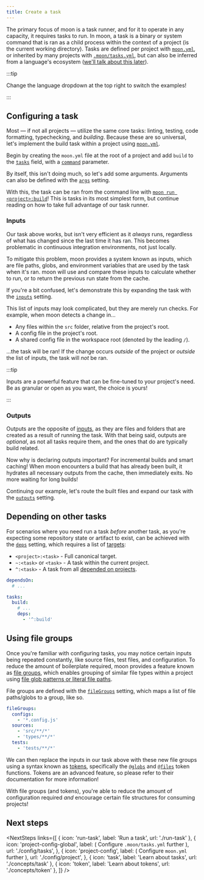 ```yaml
---
title: Create a task
---
```



<HeaderLabel text="6 min" />

The primary focus of moon is a task runner, and for it to operate in any capacity, it requires tasks
to run. In moon, a task is a binary or system command that is ran as a child process within the
context of a project (is the current working directory). Tasks are defined per project with
[`moon.yml`](./config/project), or inherited by many projects with
[`.moon/tasks.yml`](./config/tasks), but can also be inferred from a language's ecosystem
([we'll talk about this later](./migrate-to-moon)).

:::tip

Change the language dropdown at the top right to switch the examples!

:::

## Configuring a task

Most — if not all projects — utilize the same core tasks: linting, testing, code formatting,
typechecking, and _building_. Because these are so universal, let's implement the build task within
a project using [`moon.yml`](./config/project).

Begin by creating the `moon.yml` file at the root of a project and add `build` to the
[`tasks`](./config/project#tasks) field, with a [`command`](./config/project#command) parameter.


<LangPartials>
  <BaseBun key="bun" />
  <BaseDeno key="deno" />
  <BaseGo key="go" />
  <BaseNode key="node" />
  <BasePHP key="php" />
  <BasePython key="python" />
  <BaseRuby key="ruby" />
  <BaseRust key="rust" />
</LangPartials>

By itself, this isn't doing much, so let's add some arguments. Arguments can also be defined with
the [`args`](./config/project#args) setting.


<LangPartials>
  <ArgsBun key="bun" />
  <ArgsDeno key="deno" />
  <ArgsGo key="go" />
  <ArgsNode key="node" />
  <ArgsPHP key="php" />
  <ArgsPython key="python" />
  <ArgsRuby key="ruby" />
  <ArgsRust key="rust" />
</LangPartials>

With this, the task can be ran from the command line with
[`moon run <project>:build`](./commands/run)! This is tasks in its most simplest form, but continue
reading on how to take full advantage of our task runner.

### Inputs

Our task above works, but isn't very efficient as it _always_ runs, regardless of what has changed
since the last time it has ran. This becomes problematic in continuous integration environments, not
just locally.

To mitigate this problem, moon provides a system known as inputs, which are file paths, globs, and
environment variables that are used by the task when it's ran. moon will use and compare these
inputs to calculate whether to run, or to return the previous run state from the cache.

If you're a bit confused, let's demonstrate this by expanding the task with the
[`inputs`](./config/project#inputs) setting.


<LangPartials>
  <InputsBun key="bun" />
  <InputsDeno key="deno" />
  <InputsGo key="go" />
  <InputsNode key="node" />
  <InputsPHP key="php" />
  <InputsPython key="python" />
  <InputsRuby key="ruby" />
  <InputsRust key="rust" />
</LangPartials>

This list of inputs may look complicated, but they are merely run checks. For example, when moon
detects a change in...

- Any files within the `src` folder, relative from the project's root.
- A config file in the project's root.
- A shared config file in the workspace root (denoted by the leading `/`).

...the task will be ran! If the change occurs _outside_ of the project or _outside_ the list of
inputs, the task will _not_ be ran.

:::tip

Inputs are a powerful feature that can be fine-tuned to your project's need. Be as granular or open
as you want, the choice is yours!

:::

### Outputs

Outputs are the opposite of [inputs](#inputs), as they are files and folders that are created as a
result of running the task. With that being said, outputs are _optional_, as not all tasks require
them, and the ones that do are typically build related.

Now why is declaring outputs important? For incremental builds and smart caching! When moon
encounters a build that has already been built, it hydrates all necessary outputs from the cache,
then immediately exits. No more waiting for long builds!

Continuing our example, let's route the built files and expand our task with the
[`outputs`](./config/project#outputs) setting.


<LangPartials>
  <OutputsBun key="bun" />
  <OutputsDeno key="deno" />
  <OutputsGo key="go" />
  <OutputsNode key="node" />
  <OutputsPHP key="php" />
  <OutputsPython key="python" />
  <OutputsRuby key="ruby" />
  <OutputsRust key="rust" />
</LangPartials>

## Depending on other tasks

For scenarios where you need run a task _before_ another task, as you're expecting some repository
state or artifact to exist, can be achieved with the [`deps`](./config/project#deps) setting, which
requires a list of [targets](./concepts/target):

- `<project>:<task>` - Full canonical target.
- `~:<task>` or `<task>` - A task within the current project.
- `^:<task>` - A task from all [depended on projects](./concepts/project#dependencies).

```yaml title="<project>/moon.yml" {1,7,8}
dependsOn:
  # ...

tasks:
  build:
    # ...
    deps:
      - '^:build'
```

## Using file groups

Once you're familiar with configuring tasks, you may notice certain inputs being repeated
constantly, like source files, test files, and configuration. To reduce the amount of boilerplate
required, moon provides a feature known as [file groups](./concepts/file-group), which enables
grouping of similar file types within a project using
[file glob patterns or literal file paths](./concepts/file-pattern).

File groups are defined with the [`fileGroups`](./config/project#filegroups) setting, which maps a
list of file paths/globs to a group, like so.

```yaml title="<project>/moon.yml"
fileGroups:
  configs:
    - '*.config.js'
  sources:
    - 'src/**/*'
    - 'types/**/*'
  tests:
    - 'tests/**/*'
```

We can then replace the inputs in our task above with these new file groups using a syntax known as
[tokens](./concepts/token), specifically the [`@globs`](./concepts/token#globs) and
[`@files`](./concepts/token#files) token functions. Tokens are an advanced feature, so please refer
to their documentation for more information!


<LangPartials>
  <FilegroupsBun key="bun" />
  <FilegroupsDeno key="deno" />
  <FilegroupsGo key="go" />
  <FilegroupsNode key="node" />
  <FilegroupsPHP key="php" />
  <FilegroupsPython key="python" />
  <FilegroupsRuby key="ruby" />
  <FilegroupsRust key="rust" />
</LangPartials>

With file groups (and tokens), you're able to reduce the amount of configuration required _and_
encourage certain file structures for consuming projects!

## Next steps

<NextSteps
  links={[
    { icon: 'run-task', label: 'Run a task', url: './run-task' },
    {
      icon: 'project-config-global',
      label: (
        <span>
          Configure <code>.moon/tasks.yml</code> further
        </span>
      ),
      url: './config/tasks',
    },
    {
      icon: 'project-config',
      label: (
        <span>
          Configure <code>moon.yml</code> further
        </span>
      ),
      url: './config/project',
    },
    { icon: 'task', label: 'Learn about tasks', url: './concepts/task' },
    { icon: 'token', label: 'Learn about tokens', url: './concepts/token' },
  ]}
/>
